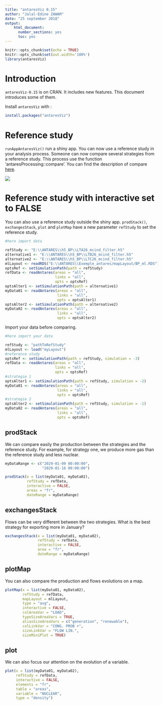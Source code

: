 ---
title: "antaresViz 0.15"
author: "Jalal-Edine ZAWAM"
date: "25 september 2018"
output:
    html_document:
      number_sections: yes
      toc: yes
---

```{r setup, include=FALSE}
knitr::opts_chunk$set(echo = TRUE)
knitr::opts_chunk$set(out.width='100%')
library(antaresViz)
```

# Introduction

`antaresViz-0.15` is on CRAN. It includes new features. This document introduces some of them. 

Install `antaresViz` with :


```{r installAntaresViz, echo = TRUE, eval = FALSE}

install.packages("antaresViz")

```


# Reference study 

`runAppAntaresViz()` run a shiny app. You can now use a reference study in your analysis process. Someone can now compare several strategies from a reference study. This process use the function 'antaresProcessing::compare'.
You can find the description of compare [here](https://cran.r-project.org/web/packages/antaresProcessing/antaresProcessing.pdf#compare). 

![](inst/dataViz/refStudy.gif)

# Reference study with interactive set to FALSE

You can also use a reference study outside the shiny app. `prodStack()`, `exchangesStack`, `plot` and `plotMap` have a new parameter `refStudy` to set the reference study. 


```{r importData, echo=FALSE, message=FALSE}
#here import data 

refStudy <- "E:\\ANTARES\\h5_BP\\LTA26_mcind_filter.h5"
alternative1 <- "E:\\ANTARES\\h5_BP\\LTB26_mcind_filter.h5"
alternative2 <- "E:\\ANTARES\\h5_BP\\LTC26_mcind_filter.h5"
mlLayout <- readRDS("E:\\ANTARES\\Exemple_antares/mapLayout/BP_ml.RDS")
optsRef <- setSimulationPath(path = refStudy)
refData <- readAntares(areas = "all", 
                       links = "all", 
                       opts = optsRef)
optsAlter1 <- setSimulationPath(path = alternative1)
myData01 <- readAntares(areas = "all", 
                        links = "all", 
                        opts = optsAlter1)
optsAlter2 <- setSimulationPath(path = alternative2)
myData02 <- readAntares(areas = "all", 
                        links = "all", 
                        opts = optsAlter2)

```

Import your data before comparing. 

```{r importDataFake, echo = TRUE, eval = FALSE}
#here import your data 

refStudy <- "pathToRefStudy"
mlLayout <- load("myLayout")
#reference study
optsRef <- setSimulationPath(path = refStudy, simulation = -3)
refData <- readAntares(areas = "all", 
                       links = "all", 
                       opts = optsRef)
#strategie 1
optsAlter1 <- setSimulationPath(path = refStudy, simulation = -2)
myData01 <- readAntares(areas = "all", 
                        links = "all", 
                        opts = optsRef)
#strategie 2
optsAlter2 <- setSimulationPath(path = refStudy, simulation = -1)
myData02 <- readAntares(areas = "all", 
                        links = "all", 
                        opts = optsRef)

```

## prodStack 

We can compare easily the production between the strategies and the reference study. 
For example, for strategy one, we produce more gas than the reference study and less nuclear.  

```{r prodStack, echo = TRUE, eval = TRUE}
myDataRange <- c("2029-01-09 00:00:00", 
                 "2029-01-16 00:00:00")

prodStack(x = list(myData01, myData02),
          refStudy = refData,
          interactive = FALSE,
          areas = "fr",
          dateRange = myDataRange)

```

## exchangesStack 

Flows can be very different between the two strategies. 
What is the best strategy for exporting more in January?

```{r exchangesStack, echo = TRUE, eval = TRUE}

exchangesStack(x = list(myData01, myData02),
               refStudy = refData,
               interactive = FALSE,
               area = "fr",
               dateRange = myDataRange)

```

## plotMap 

You can also compare the production and flows evolutions on a map.

```{r plotMapRef, echo = TRUE, eval = TRUE, out.width='100%', fig.height=8}

plotMap(x = list(myData01, myData02),
        refStudy = refData,
        mapLayout = mlLayout,
        type = "avg",
        interactive = FALSE,
        colAreaVar = "LOAD",
        typeSizeAreaVars = TRUE,
        aliasSizeAreaVars = c("generation", "renewable"),
        colLinkVar = "CONG. PROB +",
        sizeLinkVar = "FLOW LIN.",
        sizeMiniPlot = TRUE)

```



## plot 

We can also focus our attention on the evolution of a variable.

```{r tsPlot, echo = TRUE, eval = TRUE}

plot(x = list(myData01, myData02),
     refStudy = refData,
     interactive = FALSE,
     elements = "fr",
     table = "areas",
     variable = "NUCLEAR",
     type = "density")

```
